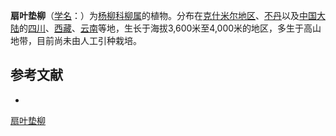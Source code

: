 {{Speciesbox
| name = 扇叶垫柳
| status = 
| status_system = 
| image =
| genus = Salix
| species = flabellaris
| authority = Anderss.
}}

'''扇叶垫柳'''（[[学名|学名]]：{{lang|la|''Salix flabellaris''}}）为[[杨柳科|杨柳科]][[柳属|柳属]]的植物。分布在[[克什米尔地区|克什米尔地区]]、[[不丹|不丹]]以及[[中国大陆|中国大陆]]的[[四川|四川]]、[[西藏|西藏]]、[[云南|云南]]等地，生长于海拔3,600米至4,000米的地区，多生于高山地带，目前尚未由人工引种栽培。

== 参考文献 ==
<div class="references-small">
* {{cite web| url =http://www.bioinfo.cn/db05/KmzwSpecies.php?action=view&id=20403| title =扇叶垫柳| work =《中国高等植物数据库全库》| publisher =中国科学院微生物研究所| author =昆明植物研究所| accessdate =2009-02-25| deadurl =yes| archiveurl =https://web.archive.org/web/20160305044517/http://www.bioinfo.cn/db05/KmzwSpecies.php?action=view&id=20403| archivedate =2016-03-05}}
</div>
{{Taxonbar|from=Q9072905}}

[[Category:柳属|扇叶垫柳]]


{{植物小作品}}